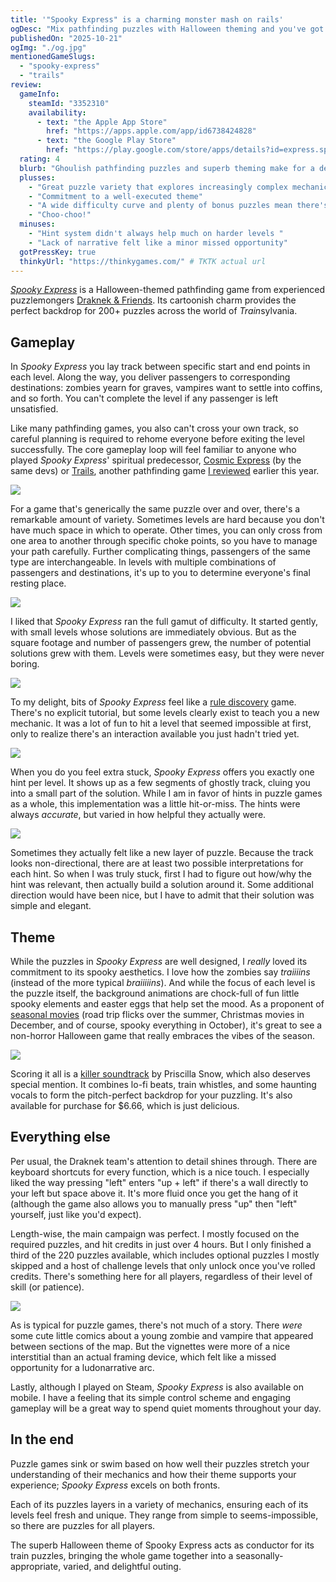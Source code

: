 ```yaml
---
title: '"Spooky Express" is a charming monster mash on rails'
ogDesc: "Mix pathfinding puzzles with Halloween theming and you've got a heck of a ride."
publishedOn: "2025-10-21"
ogImg: "./og.jpg"
mentionedGameSlugs:
  - "spooky-express"
  - "trails"
review:
  gameInfo:
    steamId: "3352310"
    availability:
      - text: "the Apple App Store"
        href: "https://apps.apple.com/app/id6738424828"
      - text: "the Google Play Store"
        href: "https://play.google.com/store/apps/details?id=express.spooky"
  rating: 4
  blurb: "Ghoulish pathfinding puzzles and superb theming make for a delightful ride."
  plusses:
    - "Great puzzle variety that explores increasingly complex mechanical interactions"
    - "Commitment to a well-executed theme"
    - "A wide difficulty curve and plenty of bonus puzzles mean there's something for everyone"
    - "Choo-choo!"
  minuses:
    - "Hint system didn't always help much on harder levels "
    - "Lack of narrative felt like a minor missed opportunity"
  gotPressKey: true
  thinkyUrl: "https://thinkygames.com/" # TKTK actual url
---
```


_[Spooky Express](https://spooky.express/)_ is a Halloween-themed pathfinding game from experienced puzzlemongers [Draknek & Friends](https://www.draknek.org/). Its cartoonish charm provides the perfect backdrop for 200+ puzzles across the world of <i>Train</i>sylvania.

<YoutubeEmbed youtubeId="mV1eSyI8XA8" />

## Gameplay

In _Spooky Express_ you lay track between specific start and end points in each level. Along the way, you deliver passengers to corresponding destinations: zombies yearn for graves, vampires want to settle into coffins, and so forth. You can't complete the level if any passenger is left unsatisfied.

Like many pathfinding games, you also can't cross your own track, so careful planning is required to rehome everyone before exiting the level successfully. The core gameplay loop will feel familiar to anyone who played _Spooky Express_' spiritual predecessor, [Cosmic Express](https://cosmicexpressgame.com/) (by the same devs) or [Trails](https://purplesloth.studio/games/trails/), another pathfinding game [I reviewed](/articles/trails-review/) earlier this year.

![](./chokepoints.jpg)

For a game that's generically the same puzzle over and over, there's a remarkable amount of variety. Sometimes levels are hard because you don't have much space in which to operate. Other times, you can only cross from one area to another through specific choke points, so you have to manage your path carefully. Further complicating things, passengers of the same type are interchangeable. In levels with multiple combinations of passengers and destinations, it's up to you to determine everyone's final resting place.

![](./mechanic.jpg)

I liked that _Spooky Express_ ran the full gamut of difficulty. It started gently, with small levels whose solutions are immediately obvious. But as the square footage and number of passengers grew, the number of potential solutions grew with them. Levels were sometimes easy, but they were never boring.

![](./big.jpg)

To my delight, bits of _Spooky Express_ feel like a [rule discovery](https://thinkygames.com/lists/best-rule-discovery-games/) game. There's no explicit tutorial, but some levels clearly exist to teach you a new mechanic. It was a lot of fun to hit a level that seemed impossible at first, only to realize there's an interaction available you just hadn't tried yet.

![](./hint.jpg)

When you do you feel extra stuck, _Spooky Express_ offers you exactly one hint per level. It shows up as a few segments of ghostly track, cluing you into a small part of the solution. While I am in favor of hints in puzzle games as a whole, this implementation was a little hit-or-miss. The hints were always _accurate_, but varied in how helpful they actually were.

![](./hint-directions.jpg)

Sometimes they actually felt like a new layer of puzzle. Because the track looks non-directional, there are at least two possible interpretations for each hint. So when I was truly stuck, first I had to figure out how/why the hint was relevant, then actually build a solution around it. Some additional direction would have been nice, but I have to admit that their solution was simple and elegant.

## Theme

While the puzzles in _Spooky Express_ are well designed, I _really_ loved its commitment to its spooky aesthetics. I love how the zombies say _traiiiins_ (instead of the more typical _braiiiiins_). And while the focus of each level is the puzzle itself, the background animations are chock-full of fun little spooky elements and easter eggs that help set the mood. As a proponent of [seasonal movies](https://david.reviews/movies/collections/) (road trip flicks over the summer, Christmas movies in December, and of course, spooky everything in October), it's great to see a non-horror Halloween game that really embraces the vibes of the season.

![](./background.jpg)

Scoring it all is a [killer soundtrack](https://ghoulnoise.bandcamp.com/album/spooky-express-original-soundtrack-2) by Priscilla Snow, which also deserves special mention. It combines lo-fi beats, train whistles, and some haunting vocals to form the pitch-perfect backdrop for your puzzling. It's also available for purchase for $6.66, which is just delicious.

## Everything else

Per usual, the Draknek team's attention to detail shines through. There are keyboard shortcuts for every function, which is a nice touch. I especially liked the way pressing "left" enters "up + left" if there's a wall directly to your left but space above it. It's more fluid once you get the hang of it (although the game also allows you to manually press "up" then "left" yourself, just like you'd expect).

Length-wise, the main campaign was perfect. I mostly focused on the required puzzles, and hit credits in just over 4 hours. But I only finished a third of the 220 puzzles available, which includes optional puzzles I mostly skipped and a host of challenge levels that only unlock once you've rolled credits. There's something here for all players, regardless of their level of skill (or patience).

![](./story.jpg)

As is typical for puzzle games, there's not much of a story. There _were_ some cute little comics about a young zombie and vampire that appeared between sections of the map. But the vignettes were more of a nice interstitial than an actual framing device, which felt like a missed opportunity for a ludonarrative arc.

Lastly, although I played on Steam, _Spooky Express_ is also available on mobile. I have a feeling that its simple control scheme and engaging gameplay will be a great way to spend quiet moments throughout your day.

## In the end

Puzzle games sink or swim based on how well their puzzles stretch your understanding of their mechanics and how their theme supports your experience; _Spooky Express_ excels on both fronts.

Each of its puzzles layers in a variety of mechanics, ensuring each of its levels feel fresh and unique. They range from simple to seems-impossible, so there are puzzles for all players.

The superb Halloween theme of Spooky Express acts as conductor for its train puzzles, bringing the whole game together into a seasonally-appropriate, varied, and delightful outing.
